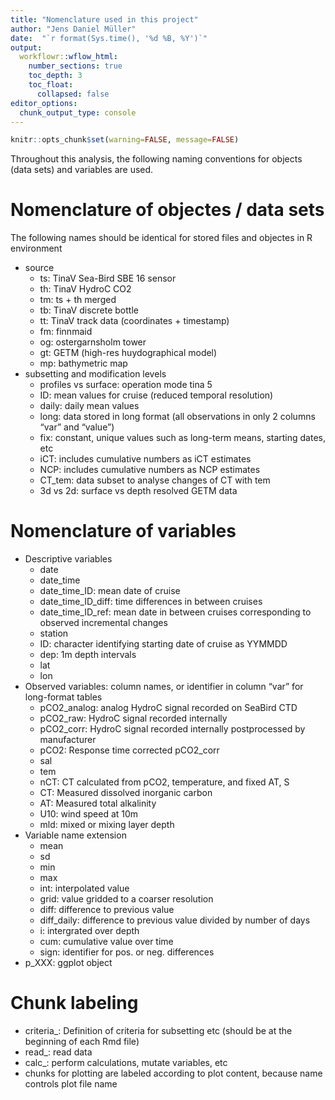 ```yaml
---
title: "Nomenclature used in this project"
author: "Jens Daniel Müller"
date:  "`r format(Sys.time(), '%d %B, %Y')`"
output: 
  workflowr::wflow_html:
    number_sections: true
    toc_depth: 3
    toc_float:
      collapsed: false
editor_options:
  chunk_output_type: console
---
```



```r
knitr::opts_chunk$set(warning=FALSE, message=FALSE)
```


Throughout this analysis, the following naming conventions for objects (data sets) and variables are used.

# Nomenclature of objectes / data sets

The following names should be identical for stored files and objectes in R environment

- source
  - ts: TinaV Sea-Bird SBE 16 sensor
  - th: TinaV HydroC CO2
  - tm: ts + th merged
  - tb: TinaV discrete bottle
  - tt: TinaV track data (coordinates + timestamp)
  - fm: finnmaid
  - og: ostergarnsholm tower
  - gt: GETM (high-res huydographical model)
  - mp: bathymetric map

- subsetting and modification levels
  - profiles vs surface: operation mode tina 5
  - ID: mean values for cruise (reduced temporal resolution)
  - daily: daily mean values
  - long: data stored in long format (all observations in only 2 columns "var" and "value")
  - fix: constant, unique values such as long-term means, starting dates, etc
  - iCT: includes cumulative numbers as iCT estimates
  - NCP: includes cumulative numbers as NCP estimates
  - CT_tem: data subset to analyse changes of CT with tem
  - 3d vs 2d: surface vs depth resolved GETM data
 
 
# Nomenclature of variables

- Descriptive variables
  - date
  - date_time
  - date_time_ID: mean date of cruise
  - date_time_ID_diff: time differences in between cruises
  - date_time_ID_ref: mean date in between cruises corresponding to observed incremental changes
  - station
  - ID: character identifying starting date of cruise as YYMMDD
  - dep: 1m depth intervals
  - lat
  - lon

- Observed variables: column names, or identifier in column "var" for long-format tables 
  - pCO2_analog: analog HydroC signal recorded on SeaBird CTD
  - pCO2_raw: HydroC signal recorded internally
  - pCO2_corr: HydroC signal recorded internally postprocessed by manufacturer
  - pCO2: Response time corrected pCO2_corr
  - sal
  - tem
  - nCT: CT calculated from pCO2, temperature, and fixed AT, S
  - CT: Measured dissolved inorganic carbon
  - AT: Measured total alkalinity
  - U10: wind speed at 10m
  - mld: mixed or mixing layer depth

- Variable name extension
  - mean
  - sd
  - min
  - max
  - int: interpolated value
  - grid: value gridded to a coarser resolution
  - diff: difference to previous value
  - diff_daily: difference to previous value divided by number of days
  - i: intergrated over depth
  - cum: cumulative value over time
  - sign: identifier for pos. or neg. differences

- p_XXX: ggplot object

# Chunk labeling

- criteria_: Definition of criteria for subsetting etc (should be at the beginning of each Rmd file)
- read_: read data
- calc_: perform calculations, mutate variables, etc
- chunks for plotting are labeled according to plot content, because name controls plot file name

